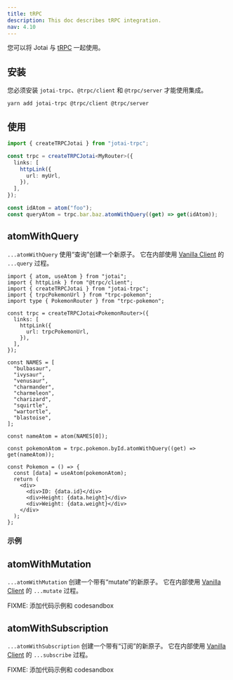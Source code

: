 ```yaml
---
title: tRPC
description: This doc describes tRPC integration.
nav: 4.10
---
```


您可以将 Jotai 与 [tRPC](https://trpc.io) 一起使用。

## 安装

您必须安装 `jotai-trpc`、`@trpc/client` 和 `@trpc/server` 才能使用集成。

```
yarn add jotai-trpc @trpc/client @trpc/server
```

## 使用

```ts
import { createTRPCJotai } from "jotai-trpc";

const trpc = createTRPCJotai<MyRouter>({
  links: [
    httpLink({
      url: myUrl,
    }),
  ],
});

const idAtom = atom("foo");
const queryAtom = trpc.bar.baz.atomWithQuery((get) => get(idAtom));
```

## atomWithQuery

`...atomWithQuery` 使用“查询”创建一个新原子。 它在内部使用 [Vanilla Client](https://trpc.io/docs/vanilla) 的 `...query` 过程。

```tsx
import { atom, useAtom } from "jotai";
import { httpLink } from "@trpc/client";
import { createTRPCJotai } from "jotai-trpc";
import { trpcPokemonUrl } from "trpc-pokemon";
import type { PokemonRouter } from "trpc-pokemon";

const trpc = createTRPCJotai<PokemonRouter>({
  links: [
    httpLink({
      url: trpcPokemonUrl,
    }),
  ],
});

const NAMES = [
  "bulbasaur",
  "ivysaur",
  "venusaur",
  "charmander",
  "charmeleon",
  "charizard",
  "squirtle",
  "wartortle",
  "blastoise",
];

const nameAtom = atom(NAMES[0]);

const pokemonAtom = trpc.pokemon.byId.atomWithQuery((get) => get(nameAtom));

const Pokemon = () => {
  const [data] = useAtom(pokemonAtom);
  return (
    <div>
      <div>ID: {data.id}</div>
      <div>Height: {data.height}</div>
      <div>Weight: {data.weight}</div>
    </div>
  );
};
```

### 示例

<CodeSandbox id="j1vhcg" />

## atomWithMutation

`...atomWithMutation` 创建一个带有“mutate”的新原子。 它在内部使用 [Vanilla Client](https://trpc.io/docs/vanilla) 的 `...mutate` 过程。

FIXME: 添加代码示例和 codesandbox

## atomWithSubscription

`...atomWithSubscription` 创建一个带有“订阅”的新原子。 它在内部使用 [Vanilla Client](https://trpc.io/docs/vanilla) 的 `...subscribe` 过程。

FIXME: 添加代码示例和 codesandbox
